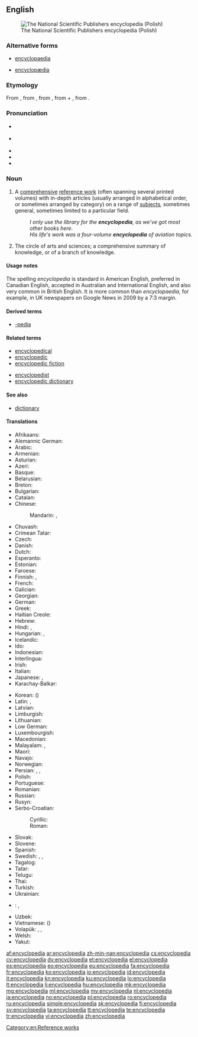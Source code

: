 {{also|encyclopaedia}}
==English==
{{wikipedia}}
[[Image:PWN Encyclopedia.jpg|thumb|right|The National Scientific Publishers encyclopedia (Polish)]]

===Alternative forms===
* {{qualifier|chiefly British}} [[encyclopaedia]]
* {{qualifier|obsolete}} [[encyclopædia]]

===Etymology===
From {{etyl|la|en}} {{term|encyclopaedia|lang=la}}, from {{etyl|grc|en}} {{term|ἐγκύκλιος παιδεία||the circle of arts and sciences, curriculum|tr=enkuklios paideia|lang=grc}}, from {{term|ἐγκύκλιος||circular, rounded, round|tr=enkuklios|lang=grc}}, from {{term|κύκλος||circle|tr=kuklos|lang=grc}} + {{term|παιδεία||the rearing of a child, education|tr=paideia|lang=grc}}, from {{term|παιδίον||child|tr=paidion|lang=grc}}.

===Pronunciation===
* {{a|Canada}} {{IPA|/ənˌsəɪ.kləˈpi.diə/}}
* {{a|UK|US}} {{IPA|/ɪnˌsaɪ.kləˈpi(ː).diə/}}
* {{audio|en-ca-synth-encyclopedia.ogg|CA synth}}
* {{audio|en-us-encyclopedia.ogg|Audio (US)}}
* {{rhymes|iːdiə}}

===Noun===
{{en-noun|s|encyclopediae|encyclopediæ}}

# A [[comprehensive]] [[reference work]] (often spanning several printed volumes) with in-depth articles (usually arranged in alphabetical order, or sometimes arranged by category) on a range of [[subjects]], sometimes general, sometimes limited to a particular field.
#: ''I only use the library for the '''encyclopedia''', as we’ve got most other books here.''
#: ''His life's work was a four-volume '''encyclopedia''' of aviation topics.''
# {{context|dated|lang=en}} The circle of arts and sciences; a comprehensive summary of knowledge, or of a branch of knowledge.

{{Webster 1913}}

====Usage notes====
The spelling ''encyclopedia'' is standard in American English, preferred in Canadian English, accepted in Australian and International English, and also very common in British English. It is more common than ''encyclopaedia'', for example, in UK newspapers on Google News in 2009 by a 7:3 margin.

====Derived terms====
* [[-pedia]]

====Related terms====
{{rel-top|term related to ''encyclopedia''}}
* [[encyclopedical]]
* [[encyclopedic]]
* [[encyclopedic fiction]]
{{rel-mid}}
* [[encyclopedist]]
* [[encyclopedic dictionary]]
{{rel-bottom}}

====See also====
* [[dictionary]]

====Translations====
{{trans-top|comprehensive reference with articles on a range of topic}}
* Afrikaans: {{t+|af|ensiklopedie}}
* Alemannic German: {{t|gsw|Enzyklopädie}}
* Arabic: {{t+|ar|موسوعة|f|tr=mausuu3a|sc=Arab}}
* Armenian: {{t|hy|հանրագիտարան|tr=hanragitaran}}
* Asturian: {{t|ast|enciclopedia|f}}
* Azeri: {{t|az|ensiklopediya}}
* Basque: {{t+|eu|entziklopedia}}
* Belarusian: {{t|be|энцыклапедыя|f|tr=encyklapédyja|sc=Cyrl}}
* Breton: {{t|br|holloueziadur}}
* Bulgarian: {{t|bg|енциклопедия|f|tr=enciklopédija|sc=Cyrl}}
* Catalan: {{t+|ca|enciclopèdia}}
* Chinese:
*: Mandarin: {{t|cmn|百科全書|sc=Hani}}, {{t+|cmn|百科全书|tr=bǎikē quánshū|sc=Hani}}
* Chuvash: {{t|cv|энциклопеди|tr=entsiklopédi|sc=Cyrl}}
* Crimean Tatar: {{t|crh|entsiklopediya}}
* Czech: {{t+|cs|encyklopedie|f}}
* Danish: {{t+|da|encyklopædi}} <!--{{t+|da|leksikon|n}}-->
* Dutch: {{t+|nl|encyclopedie|m}}
* Esperanto: {{t+|eo|enciklopedio}}
* Estonian: {{t|et|entsüklopeedia}}
* Faroese: {{t|fo|Alfrøðibók}}
* Finnish: {{t+|fi|tietosanakirja}}, {{t+|fi|ensyklopedia}}
* French: {{t+|fr|encyclopédie|f}}
* Galician: {{t+|gl|enciclopedia|f}}
* Georgian: {{t|ka|ენციკლოპედია|tr=enc’iklopedia|sc=Geor}}
* German: {{t+|de|Enzyklopädie|f}} <!--{{t+|de|Lexikon|n}}-->
* Greek: {{t+|el|εγκυκλοπαίδεια|f|tr=egkyklopaídeia|sc=Grek}}
* Haitian Creole: {{t|ht|ansiklopedi}}
* Hebrew: {{t+|he|אֶנְצִיקְלוֹפֶּדְיָה|f|tr=entsiklopédya|sc=Hebr}}
* Hindi: {{t|hi|ज्ञानकोष|m|tr=gyānkoṣ|sc=Deva}}, {{t|hi|विश्वकोश|m|tr=viśvakoś|sc=Deva}}
* Hungarian: {{t+|hu|enciklopédia}}, {{t+|hu|lexikon}}
* Icelandic: {{t+|is|alfræðiorðabók|f}}
* Ido: {{t+|io|enciklopedio}}
* Indonesian: {{t+|id|ensiklopedia}}
* Interlingua: {{t|ia|encyclopedia}}
* Irish: {{t|ga|ciclipéid|f}}
* Italian: {{t+|it|enciclopedia|f}}
* Japanese: {{t+|ja|百科事典|tr=ひゃっかじてん, hyakkajiten|sc=Jpan}}, {{t|ja|大事典|tr=だいじてん, dai-jiten|sc=Jpan}} <!--[[事典]]?-->
* Karachay-Balkar: {{t|krc|энциклопедия|tr=entsiklopédija|sc=Cyrl}}
{{trans-mid}}
* Korean: {{t+|ko|백과사전|tr=baekkwasajeon|sc=Kore}} ({{t+|ko|百科事典|sc=Kore}})
* Latin: {{t|la|encyclopaedia}}, {{t|la|pandectēs|m}}
* Latvian: {{t|lv|enciklopēdija|f}}
* Limburgish: {{t|li|encyklopedie}}
* Lithuanian: {{t+|lt|enciklopedija|f}}
* Low German: {{t|nds|nokieksel}}
* Luxembourgish: {{t|lb|encyklopedie}}
* Macedonian: {{t|mk|енциклопедија|f|tr=enciklopédija|sc=Cyrl}}
* Malayalam: {{t|ml|സര്‍വവിജ്ഞാനകോശം|tr=sarvavijñānakōśam|sc=Mlym}}, {{t+|ml|വിജ്ഞാനകോശം|tr=vijñānakōśam|sc=Mlym}}
* Maori: {{t|mi|mātāpunenga}}
* Navajo: {{t|nv|ínsadoobíídiiya}}
* Norwegian: {{t+|no|encyklopedi}}
* Persian: {{t+|fa|دانشنامه|tr=dânešnâmeh}}, {{t+|fa|دایرةالمعارف|tr=dâyeratolma'âref|sc=fa-Arab}}, {{t|fa|دائرةالمعارف|tr=dâ'eratolma'âref|sc=fa-Arab}}
* Polish: {{t+|pl|encyklopedia|f}}
* Portuguese: {{t+|pt|enciclopédia|f}}
* Romanian: {{t+|ro|enciclopedie|f}}
* Russian: {{t+|ru|энциклопедия|f|tr=enciklopédija|sc=Cyrl}}
* Rusyn: {{t|rue|енціклопедія|f|tr=enciklopédija}}
* Serbo-Croatian:
*: Cyrillic: {{t|sh|енциклопе́дија|f|sc=Cyrl}}
*: Roman: {{t|sh|enciklopédija|f}}
* Slovak: {{t|sk|encyklopédia|f}}
* Slovene: {{t+|sl|enciklopedija|f}}
* Spanish: {{t+|es|enciclopedia|f}}
* Swedish: {{t+|sv|encyklopedi|c}}, {{t+|sv|konversationslexikon|n}}, {{t+|sv|uppslagsverk|n}}
* Tagalog: {{t|tl|ensiklopedya}}
* Tatar: {{t|tt|énsíklopédí|sc=Cyrl}}
* Telugu: {{t|te|విజ్ఞానసర్వస్వం}}
* Thai: {{t+|th|สารานุกรม|tr=săaraanúkrom|sc=Thai}}
* Turkish: {{t+|tr|ansiklopedi}}
* Ukrainian: {{t|uk|енциклопедія|f|tr=encyklopédija|sc=Cyrl}}
* {{ttbc|ur}}: {{t|ur|جامع|tr=jāme|sc=ur-Arab}}, {{t|ur|قاموس|tr=qāmus|sc=ur-Arab}}
* Uzbek: {{t|uz|ensiklopediya}}
* Vietnamese: {{t+|vi|bách khoa toàn thư}} ({{t|vi|冊百科}})
* Volapük: {{t+|vo|sikloped}}, {{qualifier|synonym}} {{t|vo|züklopäod}}, {{t|vo|realasikloped}}
* Welsh: {{t+|cy|gwyddoniadur|m}}
* Yakut: {{t|sah|энциклопедия|tr=entsiklopédija|sc=Cyrl}}
{{trans-bottom}}

[[Category:en:Reference works]]

[[af:encyclopedia]]
[[ar:encyclopedia]]
[[zh-min-nan:encyclopedia]]
[[cs:encyclopedia]]
[[cy:encyclopedia]]
[[dv:encyclopedia]]
[[et:encyclopedia]]
[[el:encyclopedia]]
[[es:encyclopedia]]
[[eo:encyclopedia]]
[[eu:encyclopedia]]
[[fa:encyclopedia]]
[[fr:encyclopedia]]
[[ko:encyclopedia]]
[[io:encyclopedia]]
[[id:encyclopedia]]
[[it:encyclopedia]]
[[kn:encyclopedia]]
[[ku:encyclopedia]]
[[lo:encyclopedia]]
[[lt:encyclopedia]]
[[li:encyclopedia]]
[[hu:encyclopedia]]
[[mk:encyclopedia]]
[[mg:encyclopedia]]
[[ml:encyclopedia]]
[[my:encyclopedia]]
[[nl:encyclopedia]]
[[ja:encyclopedia]]
[[no:encyclopedia]]
[[pl:encyclopedia]]
[[ro:encyclopedia]]
[[ru:encyclopedia]]
[[simple:encyclopedia]]
[[sk:encyclopedia]]
[[fi:encyclopedia]]
[[sv:encyclopedia]]
[[ta:encyclopedia]]
[[tt:encyclopedia]]
[[te:encyclopedia]]
[[tr:encyclopedia]]
[[vi:encyclopedia]]
[[zh:encyclopedia]]